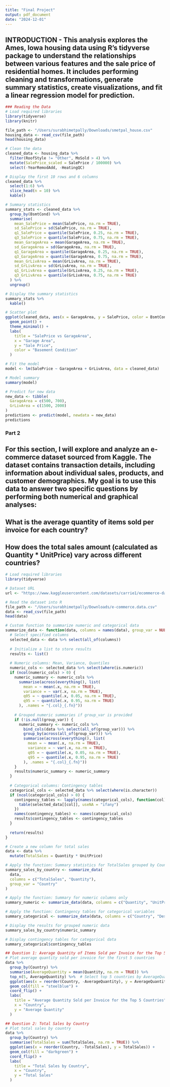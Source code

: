 ```yaml
---
title: "Final Project"
output: pdf_document
date: "2024-12-01"
---
```


## INTRODUCTION - This analysis explores the Ames, Iowa housing data using R's tidyverse package to understand the relationships between various features and the sale price of residential homes. It includes performing cleaning and transformations, generate summary statistics, create visualizations, and fit a linear regression model for prediction.


```r
### Reading the Data
# Load required libraries
library(tidyverse)
library(knitr)

file_path <- "/Users/surabhimetpally/Downloads/smetpal_house.csv"
housing_data <- read_csv(file_path)
head(housing_data)

```

```r
# Clean the data
cleaned_data <- housing_data %>%
  filter(RoofStyle != "Other", MoSold > 4) %>%
  mutate(SalePrice_scaled = SalePrice / 100000) %>%
  select(-YearRemodAdd, -HeatingQC)

# Display the first 10 rows and 6 columns
cleaned_data %>%
  select(1:6) %>%
  slice_head(n = 10) %>%
  kable()
```

```r
# Summary statistics
summary_stats <- cleaned_data %>%
  group_by(BsmtCond) %>%
  summarise(
    mean_SalePrice = mean(SalePrice, na.rm = TRUE),
    sd_SalePrice = sd(SalePrice, na.rm = TRUE),
    q1_SalePrice = quantile(SalePrice, 0.25, na.rm = TRUE),
    q3_SalePrice = quantile(SalePrice, 0.75, na.rm = TRUE),
    mean_GarageArea = mean(GarageArea, na.rm = TRUE),
    sd_GarageArea = sd(GarageArea, na.rm = TRUE),
    q1_GarageArea = quantile(GarageArea, 0.25, na.rm = TRUE),
    q3_GarageArea = quantile(GarageArea, 0.75, na.rm = TRUE),
    mean_GrLivArea = mean(GrLivArea, na.rm = TRUE),
    sd_GrLivArea = sd(GrLivArea, na.rm = TRUE),
    q1_GrLivArea = quantile(GrLivArea, 0.25, na.rm = TRUE),
    q3_GrLivArea = quantile(GrLivArea, 0.75, na.rm = TRUE)
  ) %>%
  ungroup()

# Display the summary statistics
summary_stats %>%
  kable()

```

```r
# Scatter plot
ggplot(cleaned_data, aes(x = GarageArea, y = SalePrice, color = BsmtCond)) +
  geom_point() +
  theme_minimal() +
  labs(
    title = "SalePrice vs GarageArea",
    x = "Garage Area",
    y = "Sale Price",
    color = "Basement Condition"
  )
```

```r
# Fit the model
model <- lm(SalePrice ~ GarageArea + GrLivArea, data = cleaned_data)

# Model summary
summary(model)

```

```r
# Predict for new data
new_data <- tibble(
  GarageArea = c(500, 700),
  GrLivArea = c(1500, 2000)
)
predictions <- predict(model, newdata = new_data)
predictions
```

### Part 2

## For this section, I will explore and analyze an e-commerce dataset sourced from Kaggle. The dataset contains transaction details, including information about individual sales, products, and customer demographics. My goal is to use this data to answer two specific questions by performing both numerical and graphical analyses:
## What is the average quantity of items sold per invoice for each country?
## How does the total sales amount (calculated as Quantity * UnitPrice) vary across different countries?

```r
  
# Load required libraries
library(tidyverse)

# Dataset URL
url <- "https://www.kaggleusercontent.com/datasets/carrie1/ecommerce-data/download?datasetVersionNumber=1"

# Read the dataset into R
file_path <- "/Users/surabhimetpally/Downloads/e-commerce.data.csv"
data <- read_csv(file_path)
head(data)

```


```r
# Custom function to summarize numeric and categorical data
summarize_data <- function(data, columns = names(data), group_var = NULL) {
  # Select specified columns
  selected_data <- data %>% select(all_of(columns))
  
  # Initialize a list to store results
  results <- list()
  
  # Numeric columns: Mean, Variance, Quantiles
  numeric_cols <- selected_data %>% select(where(is.numeric))
  if (ncol(numeric_cols) > 0) {
    numeric_summary <- numeric_cols %>%
      summarise(across(everything(), list(
        mean = ~ mean(.x, na.rm = TRUE),
        variance = ~ var(.x, na.rm = TRUE),
        q05 = ~ quantile(.x, 0.05, na.rm = TRUE),
        q95 = ~ quantile(.x, 0.95, na.rm = TRUE)
      ), .names = "{.col}_{.fn}"))
    
    # Grouped numeric summaries if group_var is provided
    if (!is.null(group_var)) {
      numeric_summary <- numeric_cols %>%
        bind_cols(data %>% select(all_of(group_var))) %>%
        group_by(across(all_of(group_var))) %>%
        summarise(across(everything(), list(
          mean = ~ mean(.x, na.rm = TRUE),
          variance = ~ var(.x, na.rm = TRUE),
          q05 = ~ quantile(.x, 0.05, na.rm = TRUE),
          q95 = ~ quantile(.x, 0.95, na.rm = TRUE)
        ), .names = "{.col}_{.fn}"))
    }
    results$numeric_summary <- numeric_summary
  }
  
  # Categorical columns: Contingency tables
  categorical_cols <- selected_data %>% select(where(is.character))
  if (ncol(categorical_cols) > 0) {
    contingency_tables <- lapply(names(categorical_cols), function(col) {
      table(selected_data[[col]], useNA = "ifany")
    })
    names(contingency_tables) <- names(categorical_cols)
    results$contingency_tables <- contingency_tables
  }
  
  return(results)
}

```

```r
# Create a new column for total sales
data <- data %>%
  mutate(TotalSales = Quantity * UnitPrice)

# Apply the function: Summary statistics for TotalSales grouped by Country
summary_sales_by_country <- summarize_data(
  data,
  columns = c("TotalSales", "Quantity"),
  group_var = "Country"
)

# Apply the function: Summary for numeric columns only
summary_numeric <- summarize_data(data, columns = c("Quantity", "UnitPrice"))

# Apply the function: Contingency tables for categorical variables
summary_categorical <- summarize_data(data, columns = c("Country", "Description"))

# Display the results for grouped numeric data
summary_sales_by_country$numeric_summary

# Display contingency tables for categorical data
summary_categorical$contingency_tables

```

```r
## Question 1: Average Quantity of Items Sold per Invoice for the Top 5 Countries
# Plot average quantity sold per invoice for the first 5 countries
data %>%
  group_by(Country) %>%
  summarise(AverageQuantity = mean(Quantity, na.rm = TRUE)) %>%
  top_n(5, AverageQuantity) %>%  # Select top 5 countries by AverageQuantity
  ggplot(aes(x = reorder(Country, -AverageQuantity), y = AverageQuantity)) +
  geom_col(fill = "steelblue") +
  coord_flip() +
  labs(
    title = "Average Quantity Sold per Invoice for the Top 5 Countries",
    x = "Country",
    y = "Average Quantity"
  )


```

```r
## Question 2: Total Sales by Country
# Plot total sales by country
data %>%
  group_by(Country) %>%
  summarise(TotalSales = sum(TotalSales, na.rm = TRUE)) %>%
  ggplot(aes(x = reorder(Country, -TotalSales), y = TotalSales)) +
  geom_col(fill = "darkgreen") +
  coord_flip() +
  labs(
    title = "Total Sales by Country",
    x = "Country",
    y = "Total Sales"
  )

```

